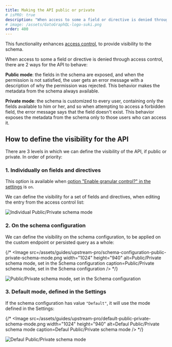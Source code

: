 ```yaml
---
title: Making the API public or private
# isPRO: true
description: "When access to some a field or directive is denied through access control, there are two ways for the API to behave: public mode or private mode."
# image: /assets/GatoGraphQL-logo-suki.png
order: 400
---
```


This functionality enhances [access control](/guides/use/defining-access-control), to provide visibility to the schema.

When access to some a field or directive is denied through access control, there are 2 ways for the API to behave:

**Public mode**: the fields in the schema are exposed, and when the permission is not satisfied, the user gets an error message with a description of why the permission was rejected. This behavior makes the metadata from the schema always available.

**Private mode**: the schema is customized to every user, containing only the fields available to him or her, and so when attempting to access a forbidden field, the error message says that the field doesn't exist. This behavior exposes the metadata from the schema only to those users who can access it.

## How to define the visibility for the API

There are 3 levels in which we can define the visibility of the API, if public or private. In order of priority:

### 1. Individually on fields and directives

<Banner type="important">

This option is available when [option "Enable granular control?" in the settings](/guides/config/enabling-granular-public-or-private-mode) is `on`.

</Banner>

We can define the visibility for a set of fields and directives, when editing the entry from the access control list:

![Individual Public/Private schema mode](/assets/guides/upstream-pro/acl-public-private-schema-mode.png "Individual Public/Private schema mode")

### 2. On the schema configuration

We can define the visibility on the schema configuration, to be applied on the custom endpoint or persisted query as a whole:

{/* <Image
  src=/assets/guides/upstream-pro/schema-configuration-public-private-schema-mode.png
  width="1024"
  height="940"
  alt=Public/Private schema mode, set in the Schema configuration
  caption=Public/Private schema mode, set in the Schema configuration
/> */}

![Public/Private schema mode, set in the Schema configuration](/assets/guides/upstream-pro/schema-configuration-public-private-schema-mode.png)

### 3. Default mode, defined in the Settings

If the schema configuration has value `"Default"`, it will use the mode defined in the Settings:

{/* <Image
  src=/assets/guides/upstream-pro/default-public-private-schema-mode.png
  width="1024"
  height="940"
  alt=Defaul Public/Private schema mode
  caption=Defaul Public/Private schema mode
/> */}

![Defaul Public/Private schema mode](/assets/guides/upstream-pro/default-public-private-schema-mode.png)
